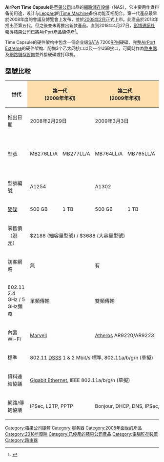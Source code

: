 {{Otheruses|時間囊|subject=蘋果公司出品的網路儲存設備|other=與未來人溝通用的時間囊}}
{{noteTA|G1=IT}}

{{Infobox computer
 | name       = AirPort Time Capsule
 | photo      = [[File:Appletimecapsule.jpg|250px]]
 | caption    = 2008年推出的Time Capsule
 | developer  = [[蘋果公司|蘋果公司]]
 | type       = [[網路儲存設備|網路儲存設備]]
 | first_release_date = 2008年2月29日（初代）<br />2013年6月10日（目前）
 | website = [https://www.apple.com/hk/airport-time-capsule/ AirPort Time Capsule]
}}
'''AirPort Time Capsule'''是[[苹果公司|苹果公司]]出品的[[網路儲存設備|網路儲存設備]]（NAS），它主要用作資料备份用途，设计与[[Mac_OS_X_v10.5|Leopard]]的[[時光機_(macOS)|Time Machine]]备份功能互相配合。第一代產品最早於2008年度的{{le|Macworld/iWorld}}會議及博覽會上发布，並於[[2008年2月|2008年2月]]正式上市。此產品於2013年推出至第五代，但之後並未再推出新款產品。直到2018年4月27日，[[彭博通訊社|彭博通訊社]]報導蘋果公司已將AirPort產品線停產<ref name="Bloomber 2018">{{cite web|url=https://www.bloomberg.com/news/articles/2018-04-26/apple-officially-discontinues-its-airport-wireless-routers|accessdate=April 28, 2018|title=Apple Officially Discontinues Its AirPort Wireless Routers|archive-date=2019-03-22|archive-url=https://web.archive.org/web/20190322053103/https://www.bloomberg.com/news/articles/2018-04-26/apple-officially-discontinues-its-airport-wireless-routers|dead-url=no}}</ref>。

Time Capsule的硬件架构中包含一個企业级[[SATA|SATA]] 7200[[每分鐘轉速|RPM]]硬碟、完整[[AirPort|AirPort Extreme]]的硬件架构、配備3个乙太网接口以及一个USB接口，可同時作為[[路由器|路由器]]及[[網路儲存設備|網路儲存設備]]並外接硬碟或打印机。

==型號比較==
{| class="wikitable" cellpadding="4" cellspacing="0"
! 世代
! colspan=2 style="background:#ffdead;"| 第一代 <br/>(2008年年初)
! colspan=2 style="background:#ffdead;"| 第二代 <br/>(2009年年初)
! colspan=2 style="background:#ffdead;"| 第二代更新 <br/>(2009年年中)
! colspan=2 style="background:#ffdead;"| 第三代 <br/>(2009年年末)
! colspan=2 style="background:#ffdead;"| 第四代 <br/>(2011年年中)
! colspan=2 style="background:#00cc00;" | 第五代 <br/>(2013年年中)
|-
! 推出日期
| colspan=2 | 2008年2月29日
| colspan=2 | 2009年3月3日
| colspan=2 | 2009年7月30日
| colspan=2 | 2009年10月20日
| colspan=2 | 2011年6月21日
| colspan=2 | 2013年6月10日
|-
! 型號
| MB276LL/A
| MB277LL/A
| MB764LL/A
| MB765LL/A
| MB765LL/A (於2009年年初發佈相同)
| MB996LL/A
| MC343LL/A
| MC344LL/A
| MD032LL/A
| MD033LL/A
| ME177LL/A
| ME182LL/A
|-
! 型號編號
| colspan=2 | A1254
| colspan=2 | A1302
| colspan=2 | A1302
| colspan=2 | A1355
| colspan=2 | A1409
| colspan=2 | A1470
|-
! [[硬碟|硬碟]]
| 500 GB
| 1 TB
| 500 GB
| 1 TB
| 1 TB
| 2 TB
| 1 TB
| 2 TB
| 2 TB
| 3 TB
| 2 TB
| 3 TB
|-
! 零售價（[[港元|港元]]）
| colspan=10 | $2188 (細容量型號) / $3688 (大容量型號)
| colspan=2 | $2188 (細容量型號) / $2988 (大容量型號)
|-
! 訪客網路
| colspan=2 | 無
| colspan=10 | 有
|-
! 802.11 2.4 GHz / 5 GHz頻寬
| colspan=2 | 單頻傳輸
| colspan=10 | 雙頻傳輸
|-
! 內置 Wi-Fi
| colspan=2 | [[Marvell|Marvell]]
| colspan=4 | [[Atheros|Atheros]] AR9220/AR9223
| colspan=2 | [[Marvell|Marvell]]
| colspan=2 | [[Broadcom|Broadcom]] BCM4331
| colspan=2 | [[Broadcom|Broadcom]] BCM4360
|-
! 標準
| colspan=8 | 802.11 [[直接序列展頻|DSSS]] 1 & 2 Mbit/s 標準, 802.11a/b/g/n (草擬)
| colspan=2 | 802.11 DSSS 1 & 2 Mbit/s 標準, 802.11a/b/g/n
| colspan=2 | 802.11 DSSS 1 & 2 Mbit/s 標準, 802.11ac (草擬)/a/b/g/n
|-
! 資料連結協議
| colspan=8 | [[Gigabit_Ethernet|Gigabit Ethernet]], IEEE 802.11a/b/g/n (草擬)
| colspan=2 | [[Gigabit_Ethernet|Gigabit Ethernet]], IEEE 802.11a/b/g/n
| colspan=2 | [[Gigabit_Ethernet|Gigabit Ethernet]], IEEE 802.11ac (草擬)/a/b/g/n
|-
! 網路/傳輸協議
| colspan=2 | IPSec, L2TP, PPTP
| colspan=10 | Bonjour, DHCP, DNS, IPSec, L2TP, PPPoE, PPTP
 
|}


{{Apple hardware since 1998}}
[[Category:蘋果公司硬體|Category:蘋果公司硬體]]
[[Category:服务器|Category:服务器]]
[[Category:2008年面世的產品|Category:2008年面世的產品]]
[[Category:2018年廢除|Category:2018年廢除]]
[[Category:已停產的蘋果公司產品|Category:已停產的蘋果公司產品]]
[[Category:電腦貯存裝置|Category:電腦貯存裝置]]
[[Category:路由器|Category:路由器]]